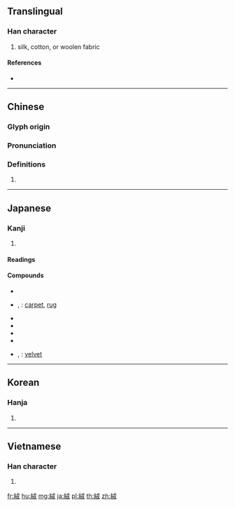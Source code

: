 {{character info/new}}
{{also|绒}}

==Translingual==

===Han character===
{{Han char|rn=120|rad=糸|as=06|sn=12|four=23950|canj=VFIJ|ids=⿰糹戎}}

# silk, cotton, or woolen fabric

====References====
* {{Han ref|kx=0923.090|dkj=27435|dj=1358.030|hdz=53389.080|uh=7D68|ud=32104|bh=B5B3|bd=46515}}

----

==Chinese==
{{zh-forms|s=绒}}

===Glyph origin===
{{Han etym}}

===Pronunciation===
{{zh-pron
|m=róng
|c=jung4
|h=pfs=yùng
|md=
|mn=qz,tp,xm:liông/kh,zz:jiông
|w=
|mc=y
|oc=y
|cat=
}}

===Definitions===
{{zh-hanzi}}

# {{rfdef|lang=zh}}

----

==Japanese==

===Kanji===
{{ja-kanji|grade=|rs=糸06}}

# {{defn|lang=ja|sort=糸06}}

====Readings====
{{ja-readings|goon=[[にゅう]] (nyū)|kanon=[[じゅう]] (jū)|kun=[[ねりいと]] (neriito), [[けおり]] (keori)}}

====Compounds====
{{der-top|Compounds}}
* {{ja-r|絨衣|じゅうい}}
* {{ja-r|絨毯|じゅうたん}}, {{ja-r|絨緞|じゅうたん}}: [[carpet]], [[rug]]
* {{ja-r|絨毛|じゅうもう}}
* {{ja-r|縮絨|しゅくじゅう}}
* {{ja-r|製絨|せいじゅう}}
* {{ja-r|石絨|せきじゅう}}
* {{ja-r|天鵞絨|てんがじゅう}}, {{ja-r|天鵞絨|ビロード}}: [[velvet]]
{{der-bottom}}

----

==Korean==

===Hanja===
{{ko-hanja|hangeul=융|eumhun=|rv=yung|mr=yung|y=yung}}

# {{defn|lang=ko|sort=糸06}}

----

==Vietnamese==

===Han character===
{{vi-hantu|nhung|rs=糸06}}

# {{defn|lang=vi}}

[[fr:絨]]
[[hu:絨]]
[[mg:絨]]
[[ja:絨]]
[[pl:絨]]
[[th:絨]]
[[zh:絨]]
